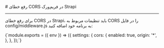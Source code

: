 
<Layout>
# رفع خطای CORS در فریم‌ورک Strapi
<hr className="mb-2" />

برای رفع خطای CORS در Strapi، باید تنظیمات مربوط به CORS را در فایل <Important>config/middleware.js</Important> به برنامه خود اضافه کنید:
<div className="h-2" />
<div dir='ltr'>
    <Highlight className="js">
        {`module.exports = ({ env }) => ({
  settings: {
    cors: {
      enabled: true,
      origin: '*', 
    },
  },
});`}
    </Highlight>
</div>
</Layout>